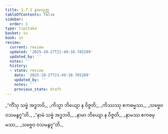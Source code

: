 ```yaml
---
title: 1.7.1 နာမသုတ္တ
tableOfContents: false
sidebar:
  order: 1
type: tipitaka
basket: su
book: sn
review:
  current: review
  updated: '2025-10-27T21:49:10.785289'
  updated_by: ''
  notes: ''
  history:
  - state: review
    date: '2025-10-27T21:49:10.785289'
    updated_by: ''
    notes: ''
    previous_state: draft
---
```



<ReviewStatus review={frontmatter.review} showDetails={true} />

<HypothesisAnnotation frontmatter={frontmatter} />

<DynamicBreadcrumb />

<Division number="61" book="sn" e="ch" v="18" p="288">

<Paragraph number="311" type="verses" book="sn">
_“ကိံသု သဗ္ဗံ အဒ္ဓဘဝိ,_  
_ကိသ္မာ ဘိယျော န ဝိဇ္ဇတိ;_  
_ကိဿဿု ဧကဓမ္မဿ,_  
_သဗ္ဗေဝ ဝသမနွဂူ”တိ._  

</Paragraph>

<Paragraph number="312" type="verses" book="sn">
_“နာမံ သဗ္ဗံ အဒ္ဓဘဝိ,_  
_နာမာ ဘိယျော န ဝိဇ္ဇတိ;_  
_နာမဿ ဧကဓမ္မဿ,_  
_သဗ္ဗေဝ ဝသမနွဂူ”တိ._
</Paragraph>
</Division>